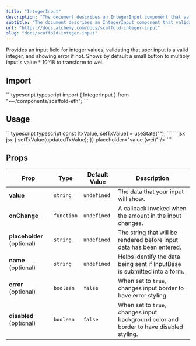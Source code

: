 ```yaml
---
title: "IntegerInput"
description: "The document describes an IntegerInput component that validates integer inputs, displays an error for invalid entries, and includes a button to convert the input value to wei by multiplying it by (10^{18}). It also outlines the component's import, usage, and available props."
subtitle: "The document describes an IntegerInput component that validates integer inputs, displays an error for invalid entries, and includes a button to convert the input value to wei by multiplying it by (10^{18}). It also outlines the component's import, usage, and available props."
url: "https://docs.alchemy.com/docs/scaffold-integer-input"
slug: "docs/scaffold-integer-input"
---
```


Provides an input field for integer values, validating that user input is a valid integer, and showing error if not. Shows by default a small button to multiply input's value \* 10^18 to transform to wei.

## Import

<CodeGroup>
  ```typescript typescript
  import { IntegerInput } from "~~/components/scaffold-eth";
  ```
</CodeGroup>

## Usage

<CodeGroup>
  ```typescript typescript
  const [txValue, setTxValue] = useState<string | bigint>("");
  ```
</CodeGroup>

<CodeGroup>
  ```jsx jsx
  <IntegerInput
    value={txValue}
    onChange={updatedTxValue => {
      setTxValue(updatedTxValue);
    }}
    placeholder="value (wei)"
  />
  ```
</CodeGroup>

## Props

| Prop                       | Type       | Default Value | Description                                                                             |
| -------------------------- | ---------- | ------------- | --------------------------------------------------------------------------------------- |
| **value**                  | `string`   | `undefined`   | The data that your input will show.                                                     |
| **onChange**               | `function` | `undefined`   | A callback invoked when the amount in the input changes.                                |
| **placeholder** (optional) | `string`   | `undefined`   | The string that will be rendered before input data has been entered.                    |
| **name** (optional)        | `string`   | `undefined`   | Helps identify the data being sent if InputBase is submitted into a form.               |
| **error** (optional)       | `boolean`  | `false`       | When set to `true`, changes input border to have error styling.                         |
| **disabled** (optional)    | `boolean`  | `false`       | When set to `true`, changes input background color and border to have disabled styling. |
